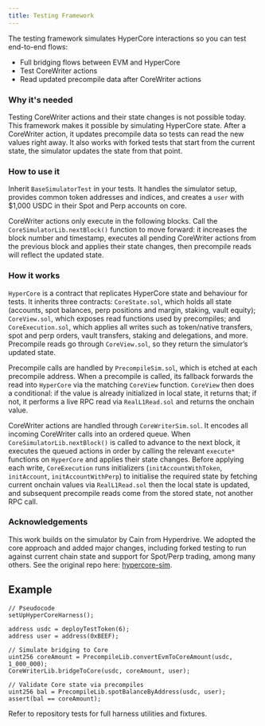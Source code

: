 ```yaml
---
title: Testing Framework
---
```


The testing framework simulates HyperCore interactions so you can test end-to-end flows:

- Full bridging flows between EVM and HyperCore
- Test CoreWriter actions
- Read updated precompile data after CoreWriter actions

### Why it's needed

Testing CoreWriter actions and their state changes is not possible today. This framework makes it possible by simulating HyperCore state. After a CoreWriter action, it updates precompile data so tests can read the new values right away. It also works with forked tests that start from the current state, the simulator updates the state from that point. 

### How to use it

Inherit `BaseSimulatorTest` in your tests. It handles the simulator setup, provides common token addresses and indices, and creates a `user` with $1,000 USDC in their Spot and Perp accounts on core.

CoreWriter actions only execute in the following blocks. Call the `CoreSimulatorLib.nextBlock()` function to move forward: it increases the block number and timestamp, executes all pending CoreWriter actions from the previous block and applies their state changes, then precompile reads will reflect the updated state.

### How it works

`HyperCore` is a contract that replicates HyperCore state and behaviour for tests. It inherits three contracts: `CoreState.sol`, which holds all state (accounts, spot balances, perp positions and margin, staking, vault equity); `CoreView.sol`, which exposes read functions used by precompiles; and `CoreExecution.sol`, which applies all writes such as token/native transfers, spot and perp orders, vault transfers, staking and delegations, and more. Precompile reads go through `CoreView.sol`, so they return the simulator’s updated state.

Precompile calls are handled by `PrecompileSim.sol`, which is etched at each precompile address. When a precompile is called, its fallback forwards the read into `HyperCore` via the matching `CoreView` function. `CoreView` then does a conditional: if the value is already initialized in local state, it returns that; if not, it performs a live RPC read via `RealL1Read.sol` and returns the onchain value. 

CoreWriter actions are handled through `CoreWriterSim.sol`. It encodes all incoming CoreWriter calls into an ordered queue. When `CoreSimulatorLib.nextBlock()` is called to advance to the next block, it executes the queued actions in order by calling the relevant `execute*` functions on `HyperCore` and applies their state changes. Before applying each write, `CoreExecution` runs initializers (`initAccountWithToken`, `initAccount`, `initAccountWithPerp`) to initialise the required state by fetching current onchain values via `RealL1Read.sol` then the local state is updated, and subsequent precompile reads come from the stored state, not another RPC call. 

### Acknowledgements

This work builds on the simulator by Cain from Hyperdrive. We adopted the core approach and added major changes, including forked testing to run against current chain state and support for Spot/Perp trading, among many others. See the original repo here: [hypercore-sim](https://github.com/ambitlabsxyz/hypercore/tree/main/packages/hypercore-sim).




## Example

```solidity
// Pseudocode
setUpHyperCoreHarness();

address usdc = deployTestToken(6);
address user = address(0xBEEF);

// Simulate bridging to Core
uint256 coreAmount = PrecompileLib.convertEvmToCoreAmount(usdc, 1_000_000);
CoreWriterLib.bridgeToCore(usdc, coreAmount, user);

// Validate Core state via precompiles
uint256 bal = PrecompileLib.spotBalanceByAddress(usdc, user);
assert(bal == coreAmount);
```

Refer to repository tests for full harness utilities and fixtures.


